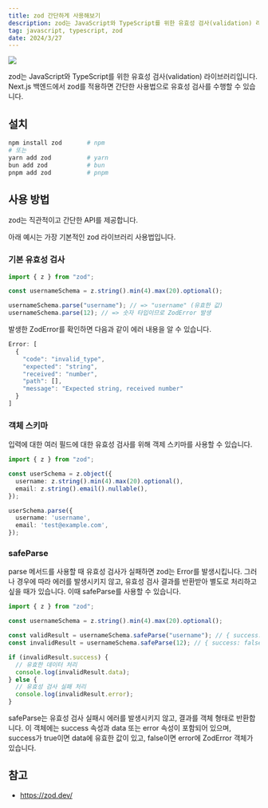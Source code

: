 ```yaml
---
title: zod 간단하게 사용해보기
description: zod는 JavaScript와 TypeScript를 위한 유효성 검사(validation) 라이브러리입니다. Next.js 백엔드에서 zod를 적용하면 간단한 사용법으로 유효성 검사를 수행할 수 있습니다.
tag: javascript, typescript, zod
date: 2024/3/27
---
```


![](https://velog.velcdn.com/images/freejak5520/post/7e70c2c4-c6d3-412d-8ffd-7dc83c906c00/image.png)

zod는 JavaScript와 TypeScript를 위한 유효성 검사(validation) 라이브러리입니다.
Next.js 백엔드에서 zod를 적용하면 간단한 사용법으로 유효성 검사를 수행할 수 있습니다.

## 설치

```bash
npm install zod       # npm
# 또는
yarn add zod          # yarn
bun add zod           # bun
pnpm add zod          # pnpm
```

## 사용 방법

zod는 직관적이고 간단한 API를 제공합니다.

아래 예시는 가장 기본적인 zod 라이브러리 사용법입니다.

### 기본 유효성 검사

```ts
import { z } from "zod";

const usernameSchema = z.string().min(4).max(20).optional();

usernameSchema.parse("username"); // => "username" (유효한 값)
usernameSchema.parse(12); // => 숫자 타입이므로 ZodError 발생
```

발생한 ZodError를 확인하면 다음과 같이 에러 내용을 알 수 있습니다.
```ts
Error: [
  {
    "code": "invalid_type",
    "expected": "string",
    "received": "number",
    "path": [],
    "message": "Expected string, received number"
  }
]
```

### 객체 스키마

입력에 대한 여러 필드에 대한 유효성 검사를 위해 객제 스키마를 사용할 수 있습니다.

```ts
import { z } from "zod";

const userSchema = z.object({
  username: z.string().min(4).max(20).optional(),
  email: z.string().email().nullable(),
});

userSchema.parse({
  username: 'username',
  email: 'test@example.com',
});
```

### safeParse

parse 메서드를 사용할 때 유효성 검사가 실패하면 zod는 Error를 발생시킵니다.
그러나 경우에 따라 에러를 발생시키지 않고, 유효성 검사 결과를 반환받아 별도로 처리하고 싶을 때가 있습니다.
이때 safeParse를 사용할 수 있습니다.

```ts
import { z } from "zod";

const usernameSchema = z.string().min(4).max(20).optional();

const validResult = usernameSchema.safeParse("username"); // { success: true, data: "username" }
const invalidResult = usernameSchema.safeParse(12); // { success: false, error: ZodError }

if (invalidResult.success) {
  // 유효한 데이터 처리
  console.log(invalidResult.data);
} else {
  // 유효성 검사 실패 처리
  console.log(invalidResult.error);
}
```

safeParse는 유효성 검사 실패시 에러를 발생시키지 않고, 결과를 객체 형태로 반환합니다.
이 객체에는 success 속성과 data 또는 error 속성이 포함되어 있으며, success가 true이면 data에 유효한 값이 있고, false이면 error에 ZodError 객체가 있습니다.

## 참고
- https://zod.dev/
